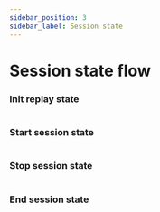 ```yaml
---
sidebar_position: 3
sidebar_label: Session state
---
```


# Session state flow

### Init replay state


<div  class="centerize" >
    <div style={{ marginBottom: "2rem", maxWidth: "1000px" }}>
        <Image img={initState} />
    </div>
</div>

### Start session state


<div  class="centerize" >
    <div style={{ marginBottom: "2rem", maxWidth: "1000px" }}>
        <Image img={startState} />
    </div>
</div>

### Stop session state


<div  class="centerize" >
    <div style={{ marginBottom: "2rem", maxWidth: "1000px" }}>
        <Image img={stopState} />
    </div>
</div>

### End session state


<div  class="centerize" >
    <div style={{ marginBottom: "2rem", maxWidth: "1000px" }}>
        <Image img={endState} />
    </div>
</div>
